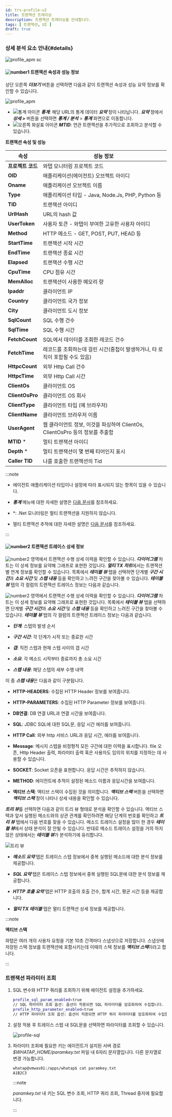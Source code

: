```yaml
---
id: trs-profile-v2
title: 트랜잭션 트레이싱
description: 트랜잭션 트레이싱을 안내합니다. 
tags: [ 트랜잭션, UI ]
draft: true
---
```


<!-- 

변동 많음*

리스트가 하단 조회 방식이 아닌 새로운 창(추후 모달로 교체)

동선 및 상세(기존 통계) 페이지 업데이트 많음*

TX 트레이스 목록 -> 트레이스 분석

트레이스 분석 창에서 해당 트랜잭션 선택 시, 좌측에 상세(기존 통계) 페이지 구획 확장 >

제공 컬럼 기술 필요

-->

### 상세 분석 요소 안내{#details}

![profile_apm sc](/img/tx-trace-static.png)

#### ![number1](/img/number-01.png) 트랜잭션 속성과 성능 정보

상단 오른쪽 ***더보기*** 버튼을 선택하면 다음과 같이 트랜잭션 속성과 성능 요약 정보를 확인할 수 있습니다. 

![profile_apm](/img/tx-trace-dt.png)

* ![통계 아이콘](/img/ic-static.svg) ***통계***: 해당 URL의 통계 데이터 ***요약*** 창이 나타납니다. ***요약*** 창에서 ***상세 >*** 버튼을 선택하면 ***통계 / 분석*** > ***통계*** 화면으로 이동합니다. 
* ![오른쪽 화살표 아이콘](/img/ic-arrow-right.svg) ***MTID***: 연관 트랜잭션을 추가적으로 조회하고 분석할 수 있습니다.

**트랜잭션 속성 및 성능**

| 속성                                     | 성능 정보                                                                    |
| ---------------------------------------- | ---------------------------------------------------------------------------- |
| **프로젝트 코드**                        | 와탭 모니터링 프로젝트 코드                                                  |
| **OID**                                  | 애플리케이션(에이전트) 오브젝트 아이디                                       |
| **Oname**                                | 애플리케이션 오브젝트 이름                                                   |
| **Type**                                 | 애플리케이션 타입 - Java, Node.Js, PHP, Python 등                            |
| **TID**                                  | 트랜잭션 아이디                                                              |
| **UrlHash**                              | URL의 hash 값                                                                |
| **UserToken**                            | 사용자 토큰 - 와탭이 부여한 고유한 사용자 아이디                             |
| **Method**                               | HTTP 메소드 - GET, POST, PUT, HEAD 등                                        |
| **StartTime**                            | 트랜잭션 시작 시간                                                           |
| **EndTime**                              | 트랜잭션 종료 시간                                                           |
| **Elapsed**                              | 트랜잭션 수행 시간                                                           |
| **CpuTime**                              | CPU 점유 시간                                                                |
| **MemAlloc**                             | 트랜잭션이 사용한 메모리 량                                                  |
| **Ipaddr**                               | 클라이언트 IP                                                                |
| **Country**                              | 클라이언트 국가 정보                                                         |
| **City**                                 | 클라이언트 도시 정보                                                         |
| **SqlCount**                             | SQL 수행 건수                                                                |
| **SqlTime**                              | SQL 수행 시간                                                                |
| **FetchCount**                           | SQL에서 데이터를 조회한 레코드 건수                                          |
| **FetchTime**                            | 레코드를 조회하는데 걸린 시간(중첩이 발생하거나, 타 로직이 포함될 수도 있음) |
| **HttpcCount**                           | 외부 Http Call 건수                                                          |
| **HttpcTime**                            | 외부 Http Call 시간                                                          |
| **ClientOs**                             | 클라이언트 OS                                                                |
| **ClientOsPro**                          | 클라이언트 OS 회사                                                           |
| **ClientType**                           | 클라이언트 타입 (예 브라우저)                                                |
| **ClientName**                           | 클라이언트 브라우저 이름                                                     |
| **UserAgent**                            | 웹 클라이언트 정보, 이것을 파싱하여 ClientOs, ClientOsPro 등의 정보를 추출함 |
| **MTID** <span class='normal'>\*</span>  | 멀티 트랜잭션 아이디                                                         |
| **Depth** <span class='normal'>\*</span> | 멀티 트랜잭션이 몇 번째 티어인지 표시                                        |
| **Caller TID**                           | 나를 호출한 트랜잭션의 Tid                                                   |

:::note

* 에이전트 애플리케이션 타입이나 설정에 따라 표시되지 않는 항목이 있을 수 있습니다.

* ***통계*** 메뉴에 대한 자세한 설명은 [다음 문서](analysis-apm-trs)를 참조하세요.

<InDoc product='dotnet'>

* <span class='normal'>*</span>: .Net 모니터링은 멀티 트랜잭션을 지원하지 않습니다.

</InDoc>

<Xclude product='dotnet'>

* 멀티 트랜잭션 추적에 대한 자세한 설명은 [다음 문서](trs-multi-trace)를 참조하세요.

</Xclude>

:::


#### ![number2](/img/number-02.png) 트랜잭션 트레이스 상세 정보

<Xclude product='dotnet'>

![number2](/img/number-02.png) 영역에서 트랜잭션 수행 상세 이력을 확인할 수 있습니다. ***다이어그램*** 차트는 이 상세 정보를 요약해 그래프로 표현한 것입니다. ***멀티 TX 차트***에서는 트랜잭션 별 연계 정보를 확인할 수 있습니다. 목록에서 ***테이블 뷰*** 탭을 선택하면 단계별 ***구간 시간***과 ***소요 시간*** 및 ***스텝 내용*** 등을 확인하고 느려진 구간을 찾아볼 수 있습니다. ***테이블 뷰*** 탭의 각 컬럼의 트랜잭션 트레이스 정보는 다음과 같습니다.

</Xclude>

<InDoc product='dotnet'>

![number2](/img/number-02.png) 영역에서 트랜잭션 수행 상세 이력을 확인할 수 있습니다. ***다이어그램*** 차트는 이 상세 정보를 요약해 그래프로 표현한 것입니다. 목록에서 ***테이블 뷰*** 탭을 선택하면 단계별 ***구간 시간***과 ***소요 시간*** 및 ***스텝 내용*** 등을 확인하고 느려진 구간을 찾아볼 수 있습니다. ***테이블 뷰*** 탭의 각 컬럼의 트랜잭션 트레이스 정보는 다음과 같습니다.

</InDoc>

* ***단계***: 스텝의 발생 순서

* ***구간 시간***: 각 단계가 시작 또는 종료한 시간

* ***갭***: 직전 스텝과 현재 스텝 사이의 갭 시간

* ***소요***: 각 메소드 시작부터 종료까지 총 소요 시간

* ***스텝 내용***: 해당 스텝의 세부 수행 내역

이 중 ***스텝 내용***은 다음과 같이 구분됩니다.

* **HTTP-HEADERS**: 수집된 HTTP Header 정보를 보여줍니다.

* **HTTP-PARAMETERS**: 수집된 HTTP Parameter 정보를 보여줍니다.

* **DB연결**: DB 연결 URL과 연결 시간을 보여줍니다.

* **SQL**: JDBC SQL에 대한 SQL문, 응답 시간 에러를 보여줍니다.

* **HTTP Call**: 외부 http 서비스 URL과 응답 시간, 에러를 보여줍니다.

* **Message**: 메시지 스텝을 비정형적 모든 구간에 대한 이력을 표시합니다. file 오픈, Http Header 출력, 파라미터 출력 혹은 사용자도 임의의 위치를 지정하는 데 사용할 수 있습니다.

* **SOCKET**: Socket 오픈을 표현합니다. 응답 시간은 추적하지 않습니다.

* **METHOD**: 에이전트에 추적이 설정된 메소드 이름과 응답시간을 보여줍니다.

* **액티브 스택**: 액티브 스택이 수집된 것을 의미합니다. ***액티브 스택*** 버튼을 선택하면 ***액티브 스택*** 창이 나타나 상세 내용을 확인할 수 있습니다.

***트리 뷰***를 선택하면 다음과 같이 트리 뷰 형태로 분석을 확인할 수 있습니다. 액티브 스택과 앞서 실행된 메소드와의 상관 관계를 확인하려면 해당 단계의 번호를 확인하고 ***트리 뷰*** 탭에서 다음 번호를 찾을 수 있습니다. 메소드 트레이스 설정을 많이 한 경우 ***테이블 뷰***에서 상태 분석이 잘 안될 수 있습니다. 반대로 메소드 트레이스 설정을 거의 하지 않은 상태에서는 ***테이블 뷰***가 분석하기에 유리합니다. 

![트리 뷰](/img/tx-trace-tree.png)

* ***메소드 요약*** 탭은 트레이스 스텝 정보에서 중복 실행된 메소드에 대한 분석 정보를 제공합니다. 

* ***SQL 요약*** 탭은 트레이스 스텝 정보에서 중복 실행된 SQL문에 대한 분석 정보를 제공합니다. 

* ***HTTP 호출 요약*** 탭은 HTTP 호출의 호출 건수, 합계 시간, 평균 시간 등을 제공합니다. 

<Xclude product='dotnet'>

* ***멀티 TX 테이블*** 탭은 멀티 트랜잭션 상세 정보를 제공합니다.

</Xclude>

:::note

**액티브 스택**

와탭은 여러 개의 사용자 요청을 기본 10초 간격마다 스냅샷으로 저장합니다. 스냅샷에 저장된 스택 정보를 트랜잭션에 포함시키는데 이때의 스택 정보를 ***액티브 스택***이라고 합니다.

:::

### 트랜잭션 파라미터 조회

1. SQL 변수와 HTTP 쿼리를 조회하기 위해 에이전트 설정을 추가하세요.

    ```bash title='whatap.conf' {1,3}
    profile_sql_param_enabled=true 
    // SQL 파라미터 조회 옵션: 옵션이 적용되면 SQL 파라미터를 암호화하여 수집합니다.
    profile_http_parameter_enabled=true 
    // HTTP 파라미터 조회 옵션: 옵션이 적용되면 HTTP 쿼리 파라미터를 암호화하여 수집합니다.
    ```

1. 설정 적용 후 트레이스 스텝 내 SQL문을 선택하면 파라미터를 조회할 수 있습니다.

    ![profile-sql](https://img.whatap.io/media/images/Screenshot_2020-12-15_W_JAVA_DEMO_5490_-_Application_Monitoring18.png)  

1. 파라미터 조회에 필요한 키는 에이전트가 설치된 서버 경로 *$WHATAP_HOME/paramkey.txt* 파일 내 6자리 문자열입니다. 다른 문자열로 변경 가능합니다.

    ```bash title='paramkey.txt'
    whatap@vmwas01:/apps/whatap$ cat paramkey.txt
    A1B2C3
    ```

    :::note

    *paramkey.txt* 내 키는 SQL 변수 조회, HTTP 쿼리 조회, Thread 중지에 필요합니다.
    
    :::